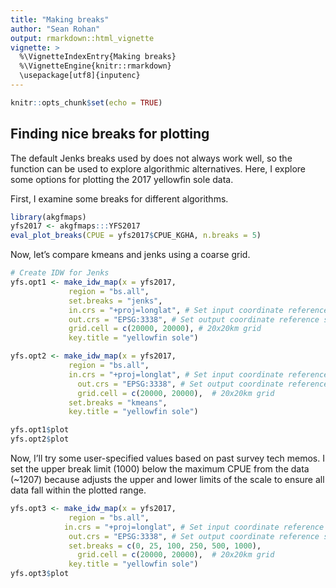 ```yaml
---
title: "Making breaks"
author: "Sean Rohan"
output: rmarkdown::html_vignette
vignette: >
  %\VignetteIndexEntry{Making breaks}
  %\VignetteEngine{knitr::rmarkdown}
  \usepackage[utf8]{inputenc}
---
```


```r
knitr::opts_chunk$set(echo = TRUE)
```

## Finding nice breaks for plotting

The default Jenks breaks used by \code{make_idw_map()} does not always work well, so the \code{eval_plot_breaks()} function can be used to explore algorithmic alternatives. Here, I explore some options for plotting the 2017 yellowfin sole data.

First, I examine some breaks for different algorithms.
```r
library(akgfmaps)
yfs2017 <- akgfmaps:::YFS2017
eval_plot_breaks(CPUE = yfs2017$CPUE_KGHA, n.breaks = 5)
```

Now, let's compare kmeans and jenks using a coarse grid.

```r
# Create IDW for Jenks
yfs.opt1 <- make_idw_map(x = yfs2017,
             region = "bs.all",
             set.breaks = "jenks",
             in.crs = "+proj=longlat", # Set input coordinate reference system
             out.crs = "EPSG:3338", # Set output coordinate reference system
             grid.cell = c(20000, 20000), # 20x20km grid
             key.title = "yellowfin sole")

yfs.opt2 <- make_idw_map(x = yfs2017,
             region = "bs.all",
             in.crs = "+proj=longlat", # Set input coordinate reference system
               out.crs = "EPSG:3338", # Set output coordinate reference system
               grid.cell = c(20000, 20000),  # 20x20km grid
             set.breaks = "kmeans", 
             key.title = "yellowfin sole")

yfs.opt1$plot
yfs.opt2$plot
```

Now, I'll try some user-specified values based on past survey tech memos. I set the upper break limit (1000) below the maximum CPUE from the data (~1207) because \code{make_idw_map()} adjusts the upper and lower limits of the scale to ensure all data fall within the plotted range.

```r
yfs.opt3 <- make_idw_map(x = yfs2017,
             region = "bs.all",
            in.crs = "+proj=longlat", # Set input coordinate reference system
             out.crs = "EPSG:3338", # Set output coordinate reference system
             set.breaks = c(0, 25, 100, 250, 500, 1000),
               grid.cell = c(20000, 20000),  # 20x20km grid
             key.title = "yellowfin sole")
yfs.opt3$plot

```

